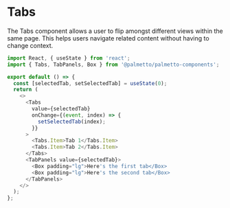 
<Meta title="Components/Tabs/Codesandbox" />

# Tabs

The Tabs component allows a user to flip amongst different views within the same page. This helps users navigate related content without having to change context.

```js codesandbox=palmetto-components
import React, { useState } from 'react';
import { Tabs, TabPanels, Box } from '@palmetto/palmetto-components';

export default () => {
  const [selectedTab, setSelectedTab] = useState(0);
  return (
    <>
      <Tabs
        value={selectedTab}
        onChange={(event, index) => {
          setSelectedTab(index);
        }}
      >
        <Tabs.Item>Tab 1</Tabs.Item>
        <Tabs.Item>Tab 2</Tabs.Item>
      </Tabs>
      <TabPanels value={selectedTab}>
        <Box padding="lg">Here's the first tab</Box>
        <Box padding="lg">Here's the second tab</Box>
      </TabPanels>
    </>
  );
};
```
